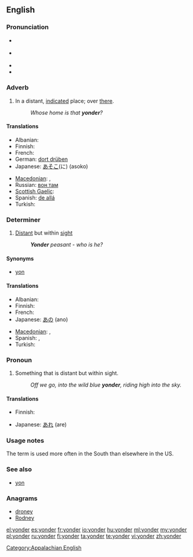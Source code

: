 {{was wotd|2006|December|2}}
==English==

===Pronunciation===
* {{a|RP}} {{IPA|/ˈjɒndə(ɹ)/}}
* {{a|US}} {{IPA|/ˈjɑndə(ɹ)/}}
* {{audio|en-us-yonder.ogg|Audio (US)}}
* {{rhymes|ɒndə(r)}}

===Adverb===
{{en-adv|-}}

# In a distant, [[indicate]]d place; over [[there]].
#: ''Whose home is that '''yonder'''?''

====Translations====
{{trans-top|in a distant, indicated place}}
* Albanian: {{t+|sq|atje|xs=Albanian}}
* Finnish: {{t+|fi|tuolla}}
* French: {{t+|fr|là-bas}}
* German: [[dort drüben]]
* Japanese: [[あそこ]](に) (asoko)
{{trans-mid}}
* [[Macedonian]]: {{t-|mk|онде|tr=ónde}},  {{t-|mk|ондека|tr=óndeka}}
* Russian: [[вон там]]
* [[Scottish Gaelic]]: {{t-|gd|an siud|xs=Scottish Gaelic}}
* Spanish: [[de allá]]
* Turkish: {{t|tr|şurada}}
{{trans-bottom}}

===Determiner===
{{en-det}}

# [[distant|Distant]] but within [[sight]]
#: '' '''Yonder''' peasant - who is he?''

====Synonyms====
* {{sense|distant but within sight}} [[yon]]

====Translations====
{{trans-top|distant but within sight}}
* Albanian: {{t+|sq|atje|xs=Albanian}}
* Finnish: {{t+|fi|tuo}}
* French: {{t+|fr|là-bas}}
* Japanese: [[あの]] (ano)
{{trans-mid}}
* [[Macedonian]]: {{t-|mk|онде|tr=ónde}},  {{t-|mk|ондека|tr=óndeka}}
* Spanish: {{t-|es|aquél|m}}, {{t-|es|aquella|f}}
* Turkish: {{t|tr|şuradaki}}
{{trans-bottom}}

===Pronoun===
{{infl|en|pronoun}}

# Something that is distant but within sight.
#: ''Off we go, into the wild blue '''yonder''', riding high into the sky.''

====Translations====
{{trans-top|something that is distant but within sight}}
* Finnish: {{t+|fi|tuo}}
{{trans-mid}}
* Japanese: [[あれ]] (are)
{{trans-bottom}}

===Usage notes===
The term {{term|yonder}} is used more often in the South than elsewhere in the US.

===See also===
* [[yon]]

===Anagrams===
* [[droney#English|droney]]
* [[Rodney#English|Rodney]]

[[Category:Appalachian English]]

[[el:yonder]]
[[es:yonder]]
[[fr:yonder]]
[[io:yonder]]
[[hu:yonder]]
[[ml:yonder]]
[[my:yonder]]
[[pl:yonder]]
[[ru:yonder]]
[[fi:yonder]]
[[ta:yonder]]
[[te:yonder]]
[[vi:yonder]]
[[zh:yonder]]